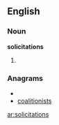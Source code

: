 ==English==

===Noun===
'''solicitations'''

# {{plural of|[[solicitation]]}}

===Anagrams===
* {{alphagram|aciiilnoosstt}}
* [[coalitionists#English|coalitionists]]

[[ar:solicitations]]